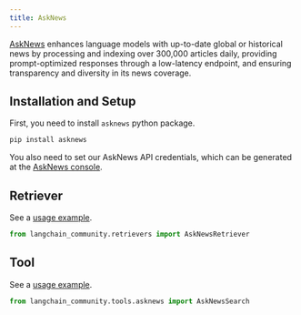 ```yaml
---
title: AskNews
---
```


[AskNews](https://asknews.app/) enhances language models with up-to-date global or historical news
by processing and indexing over 300,000 articles daily, providing prompt-optimized responses
through a low-latency endpoint, and ensuring transparency and diversity in its news coverage.

## Installation and Setup

First, you need to install `asknews` python package.

```bash
pip install asknews
```

You also need to set our AskNews API credentials, which can be generated at
the [AskNews console](https://my.asknews.app/).


## Retriever

See a [usage example](/oss/python/integrations/retrievers/asknews).

```python
from langchain_community.retrievers import AskNewsRetriever
```

## Tool

See a [usage example](/oss/python/integrations/tools/asknews).

```python
from langchain_community.tools.asknews import AskNewsSearch
```
